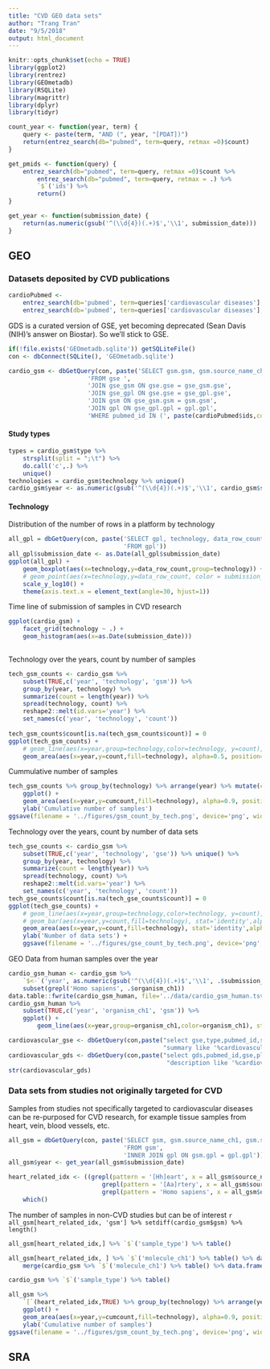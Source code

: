 ```yaml
---
title: "CVD GEO data sets"
author: "Trang Tran"
date: "9/5/2018"
output: html_document
---
```


```r
knitr::opts_chunk$set(echo = TRUE)
library(ggplot2)
library(rentrez)
library(GEOmetadb)
library(RSQLite)
library(magrittr)
library(dplyr)
library(tidyr)

count_year <- function(year, term) {
    query <- paste(term, "AND (", year, "[PDAT])")
    return(entrez_search(db="pubmed", term=query, retmax =0)$count)
}

get_pmids <- function(query) {
    entrez_search(db="pubmed", term=query, retmax =0)$count %>%
        entrez_search(db="pubmed", term=query, retmax = .) %>%
        `$`('ids') %>%
        return()
}

get_year <- function(submission_date) {
    return(as.numeric(gsub('^(\\d{4})(.+)$','\\1', submission_date)))
}

```

## GEO

### Datasets deposited by CVD publications

```r
cardioPubmed <-
    entrez_search(db='pubmed', term=queries['cardiovascular diseases'], retmax=0)$count %>%
    entrez_search(db='pubmed', term=queries['cardiovascular diseases'], retmax=.)
```

GDS is a curated version of GSE, yet becoming deprecated (Sean Davis (NIH)'s answer on Biostar). So we'll stick to GSE.

```r
if(!file.exists('GEOmetadb.sqlite')) getSQLiteFile()
con <- dbConnect(SQLite(), 'GEOmetadb.sqlite')

cardio_gsm <- dbGetQuery(con, paste('SELECT gsm.gsm, gsm.source_name_ch1, gsm.organism_ch1, organism_ch2, gpl.gpl, gpl.title as platform, gpl.description as platform_description, technology, gse.gse, gse.submission_date, gse.pubmed_id, gse.title, gse.summary, gse.type as study_type, gsm.type as sample_type, gsm.molecule_ch1',
                      'FROM gse ',
                      'JOIN gse_gsm ON gse.gse = gse_gsm.gse',
                      'JOIN gse_gpl ON gse.gse = gse_gpl.gse',
                      'JOIN gsm ON gse_gsm.gsm = gsm.gsm',
                      'JOIN gpl ON gse_gpl.gpl = gpl.gpl',
                      'WHERE pubmed_id IN (', paste(cardioPubmed$ids,collapse=','), ')'))
```

#### Study types

```r
types = cardio_gsm$type %>% 
    strsplit(split = ";\t") %>%
    do.call('c',.) %>%
    unique()
technologies = cardio_gsm$technology %>% unique()
cardio_gsm$year <- as.numeric(gsub('^(\\d{4})(.+)$','\\1', cardio_gsm$submission_date))

```

#### Technology

Distribution of the number of rows in a platform by technology

```r
all_gpl = dbGetQuery(con, paste('SELECT gpl, technology, data_row_count, organism, title, status, submission_date',
                                'FROM gpl'))
all_gpl$submission_date <- as.Date(all_gpl$submission_date)
ggplot(all_gpl) +
    geom_boxplot(aes(x=technology,y=data_row_count,group=technology)) +
    # geom_point(aes(x=technology,y=data_row_count, color = submission_date), position = 'jitter', alpha=0.3) +
    scale_y_log10() +
    theme(axis.text.x = element_text(angle=30, hjust=1))
```

Time line of submission of samples in CVD research

```r
ggplot(cardio_gsm) +
    facet_grid(technology ~ .) +
    geom_histogram(aes(x=as.Date(submission_date)))
 
```

Technology over the years, count by number of samples

```r
tech_gsm_counts <- cardio_gsm %>%
    subset(TRUE,c('year', 'technology', 'gsm')) %>%
    group_by(year, technology) %>%
    summarize(count = length(year)) %>%
    spread(technology, count) %>%
    reshape2::melt(id.vars='year') %>%
    set_names(c('year', 'technology', 'count'))
   
tech_gsm_counts$count[is.na(tech_gsm_counts$count)] = 0
ggplot(tech_gsm_counts) +
    # geom_line(aes(x=year,group=technology,color=technology, y=count),alpha=0.5)
    geom_area(aes(x=year,y=count,fill=technology), alpha=0.5, position='stack')

```

Cummulative number of samples

```r
tech_gsm_counts %>% group_by(technology) %>% arrange(year) %>% mutate(cumcount = cumsum(count)) %>%
    ggplot() +
    geom_area(aes(x=year,y=cumcount,fill=technology), alpha=0.9, position='stack') +
    ylab('Cumulative number of samples')
ggsave(filename = '../figures/gsm_count_by_tech.png', device='png', width=7, height=3)
```

Technology over the years, count by number of data sets

```r
tech_gse_counts <- cardio_gsm %>%
    subset(TRUE,c('year', 'technology', 'gse')) %>% unique() %>%
    group_by(year, technology) %>%
    summarize(count = length(year)) %>%
    spread(technology, count) %>%
    reshape2::melt(id.vars='year') %>%
    set_names(c('year', 'technology', 'count'))
tech_gse_counts$count[is.na(tech_gse_counts$count)] = 0
ggplot(tech_gse_counts) +
    # geom_line(aes(x=year,group=technology,color=technology, y=count),alpha=0.5)
    # geom_bar(aes(x=year,y=count,fill=technology), stat='identity',alpha=0.9, position='stack', width=1)
    geom_area(aes(x=year,y=count,fill=technology), stat='identity',alpha=0.9, position='stack') +
    ylab('Number of data sets') +
    ggsave(filename = '../figures/gse_count_by_tech.png', device='png', width=7, height=3)
```



GEO Data from human samples over the year

```r
cardio_gsm_human <- cardio_gsm %>%
    `$<-`('year', as.numeric(gsub('^(\\d{4})(.+)$','\\1', .$submission_date))) %>%
    subset(grepl('Homo sapiens', .$organism_ch1))
data.table::fwrite(cardio_gsm_human, file='../data/cardio_gsm_human.tsv',sep='\t')
cardio_gsm_human %>%
    subset(TRUE,c('year', 'organism_ch1', 'gsm')) %>%
    ggplot() +
        geom_line(aes(x=year,group=organism_ch1,color=organism_ch1), stat='count',alpha=0.5)
```

```r

cardiovascular_gse <- dbGetQuery(con,paste("select gse,type,pubmed_id,summary,title from gse where",
                                           "summary like '%cardiovascular%'", sep=" "))
cardiovascular_gds <- dbGetQuery(con,paste("select gds,pubmed_id,gse,platform_organism,sample_organism,description,title from gds where",
                                            "description like '%cardiovascular%'", sep=" "))
str(cardiovascular_gds)
```

### Data sets from studies not originally targeted for CVD

Samples from studies not specifically targeted to cardiovascular diseases can be re-purposed for CVD research, for example tissue samples from heart, vein, blood vessels, etc.

```r
all_gsm = dbGetQuery(con, paste('SELECT gsm, gsm.source_name_ch1, gsm.source_name_ch2, gsm.type as sample_type, gsm.organism_ch1, gsm.organism_ch2, gsm.title, gsm.submission_date, gsm.status, gpl.gpl, gpl.title as platform, gpl.technology, gsm.molecule_ch1',
                                'FROM gsm',
                                'INNER JOIN gpl ON gsm.gpl = gpl.gpl'))
all_gsm$year <- get_year(all_gsm$submission_date)
```

```r
heart_related_idx <- ((grepl(pattern = '[Hh]eart', x = all_gsm$source_name_ch1) |
                          grepl(pattern = '[Aa]rtery', x = all_gsm$source_name_ch1)) &
                          grepl(pattern = 'Homo sapiens', x = all_gsm$organism_ch1)) %>%
    which()
```

The number of samples in non-CVD studies but can be of interest `r all_gsm[heart_related_idx, 'gsm'] %>% setdiff(cardio_gsm$gsm) %>% length()`

```r
all_gsm[heart_related_idx,] %>% `$`('sample_type') %>% table()
```

```r
all_gsm[heart_related_idx, ] %>% `$`('molecule_ch1') %>% table() %>% data.frame() %>% set_names(c('molecule', 'non-CVD studies')) %>%
    merge(cardio_gsm %>% `$`('molecule_ch1') %>% table() %>% data.frame() %>% set_names(c('molecule', 'CVD studies')), by = 'molecule', all = TRUE)
```

```r
cardio_gsm %>% `$`('sample_type') %>% table()
```

```r
all_gsm %>%
    `[`(heart_related_idx,TRUE) %>% group_by(technology) %>% arrange(year) %>% mutate(cumcount = cumsum(count))
    ggplot() +
    geom_area(aes(x=year,y=cumcount,fill=technology), alpha=0.9, position='stack') +
    ylab('Cumulative number of samples')
ggsave(filename = '../figures/gsm_count_by_tech.png', device='png', width=7, height=3)
```

## SRA

```r

```